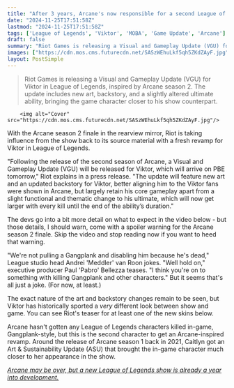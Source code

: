 ```yaml
---
title: "After 3 years, Arcane's now responsible for a second League of Legends character revamp - this time it's a new Viktor"
date: "2024-11-25T17:51:58Z"
lastmod: "2024-11-25T17:51:58Z"
tags: ['League of Legends', 'Viktor', 'MOBA', 'Game Update', 'Arcane']
draft: false
summary: "Riot Games is releasing a Visual and Gameplay Update (VGU) for Viktor in League of Legends, inspired by Arcane season 2.  The update includes new art, backstory, and a slightly altered ultimate ability, bringing the game character closer to his show counterpart."
images: ["https://cdn.mos.cms.futurecdn.net/SASzWEhuLkf5qh5ZKdZAyF.jpg"]
layout: PostSimple
---
```

> Riot Games is releasing a Visual and Gameplay Update (VGU) for Viktor in League of Legends, inspired by Arcane season 2.  The update includes new art, backstory, and a slightly altered ultimate ability, bringing the game character closer to his show counterpart.


        <img alt="Cover" src="https://cdn.mos.cms.futurecdn.net/SASzWEhuLkf5qh5ZKdZAyF.jpg"/>
        
With the Arcane season 2 finale in the rearview mirror, Riot is taking influence from the show back to its source material with a fresh revamp for Viktor in League of Legends.

"Following the release of the second season of Arcane, a Visual and Gameplay Update (VGU) will be released for Viktor, which will arrive on PBE tomorrow," Riot explains in a press release. "The update will feature new art and an updated backstory for Viktor, better aligning him to the Viktor fans were shown in Arcane, but largely retain his core gameplay apart from a slight functional and thematic change to his ultimate, which will now get larger with every kill until the end of the ability’s duration."

The devs go into a bit more detail on what to expect in the video below - but those details, I should warn, come with a spoiler warning for the Arcane season 2 finale. Skip the video and stop reading now if you want to heed that warning.

"We're not pulling a Gangplank and disabling him because he's dead," League studio head Andrei 'Meddler' van Roon jokes. "Well hold on," executive producer Paul 'Pabro' Bellezza teases. "I think you're on to something with killing Gangplank and other characters." But it seems that's all just a joke. (For now, at least.)

The exact nature of the art and backstory changes remain to be seen, but Viktor has historically sported a *very* different look between show and game. You can see Riot's teaser for at least one of the new skins below.



Arcane hasn't gotten any League of Legends characters killed in-game, Gangplank-style, but this is the second character to get an Arcane-inspired revamp. Around the release of Arcane season 1 back in 2021, Caitlyn got an Art & Sustainability Update (ASU) that brought the in-game character much closer to her appearance in the show.

[<em>Arcane may be over, but a new League of Legends show is already a year into development.</em>](https://www.gamesradar.com/entertainment/animation-shows/arcane-may-be-over-but-a-new-league-of-legends-show-is-already-a-year-into-development/)
        